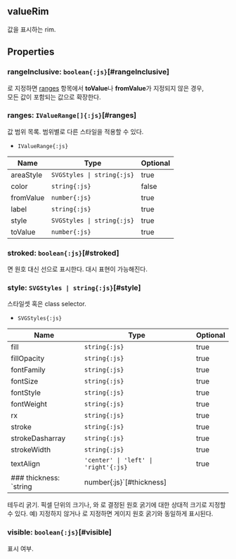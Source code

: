 ## **valueRim**
값을 표시하는 rim.
## Properties

### rangeInclusive: `boolean{:js}`[#rangeInclusive]
<Content type="keyword" value="true"></Content>로 지정하면 [ranges](#ranges) 항목에서  **toValue**나 **fromValue**가 지정되지 않은 경우,  
모든 값이 포함되는 값으로 확장한다.  
<DefaultValue value="true" contents=""></DefaultValue>
### ranges: `IValueRange[]{:js}`[#ranges]
값 범위 목록.
범위별로 다른 스타일을 적용할 수 있다.  
- `IValueRange{:js}` 

| Name | Type | Optional |  
| ----- | ----- | ----- |  
| areaStyle | `SVGStyles \| string{:js}` | true |  
| color | `string{:js}` | false |  
| fromValue | `number{:js}` | true |  
| label | `string{:js}` | true |  
| style | `SVGStyles \| string{:js}` | true |  
| toValue | `number{:js}` | true |
### stroked: `boolean{:js}`[#stroked]
<Content type="keyword" value="true"></Content>면 원호 대신 선으로 표시한다.
대시 표현이 가능해진다.  
<DefaultValue value="false" contents=""></DefaultValue>
### style: `SVGStyles | string{:js}`[#style]
스타일셋 혹은 class selector.  
- `SVGStyles{:js}` 

| Name | Type | Optional |  
| ----- | ----- | ----- |  
| fill | `string{:js}` | true |  
| fillOpacity | `string{:js}` | true |  
| fontFamily | `string{:js}` | true |  
| fontSize | `string{:js}` | true |  
| fontStyle | `string{:js}` | true |  
| fontWeight | `string{:js}` | true |  
| rx | `string{:js}` | true |  
| stroke | `string{:js}` | true |  
| strokeDasharray | `string{:js}` | true |  
| strokeWidth | `string{:js}` | true |  
| textAlign | `'center' \| 'left' \| 'right'{:js}` | true |
### thickness: `string | number{:js}`[#thickness]
테두리 굵기.
픽셀 단위의 크기나,  와  로 결정된 원호 굵기에 대한 상대적 크기로 지정할 수 있다.
예) 지정하지 않거나 <Content type="expression" value="'100%'"></Content>로 지정하면 게이지 원호 굵기와 동일하게 표시된다.  

### visible: `boolean{:js}`[#visible]
표시 여부.  
<DefaultValue value="true" contents=""></DefaultValue>